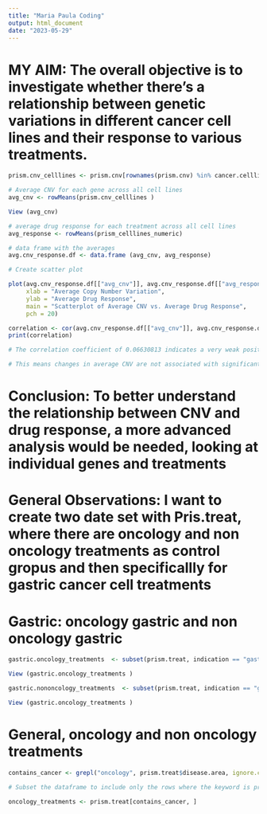 ```yaml
---
title: "Maria Paula Coding"
output: html_document
date: "2023-05-29"
---
```


# MY AIM: The overall objective is to investigate whether there's a relationship between genetic variations in different cancer cell lines and their response to various treatments.




```r
prism.cnv_celllines <- prism.cnv[rownames(prism.cnv) %in% cancer.celllines.v, ]
```




```r
# Average CNV for each gene across all cell lines
avg_cnv <- rowMeans(prism.cnv_celllines )

View (avg_cnv)

```




```r
# average drug response for each treatment across all cell lines
avg_response <- rowMeans(prism_celllines_numeric)

```




```r
# data frame with the averages
avg.cnv_response.df <- data.frame (avg_cnv, avg_response)
```



```r
# Create scatter plot

plot(avg.cnv_response.df[["avg_cnv"]], avg.cnv_response.df[["avg_response"]], 
     xlab = "Average Copy Number Variation", 
     ylab = "Average Drug Response",
     main = "Scatterplot of Average CNV vs. Average Drug Response",
     pch = 20) 

```



```r
correlation <- cor(avg.cnv_response.df[["avg_cnv"]], avg.cnv_response.df[["avg_response"]])
print(correlation)

# The correlation coefficient of 0.06630813 indicates a very weak positive correlation between the average CNV (Copy Number Variation) and the average drug response.

# This means changes in average CNV are not associated with significant changes in the average drug response.

```

# Conclusion: To better understand the relationship between CNV and drug response, a more advanced analysis would be needed, looking at individual genes and treatments


# General Observations: I want to create two date set with Pris.treat, where there are oncology and non oncology treatments as control gropus and then specificallly for gastric cancer cell treatments 



# Gastric: oncology gastric and non oncology gastric 

```r

gastric.oncology_treatments  <- subset(prism.treat, indication == "gastric adenocarcinoma")

View (gastric.oncology_treatments )


```


```r

gastric.nononcology_treatments  <- subset(prism.treat, indication == "gastric adenocarcinoma")

View (gastric.oncology_treatments )


```



# General, oncology and non oncology treatments 

```r

contains_cancer <- grepl("oncology", prism.treat$disease.area, ignore.case = TRUE)

# Subset the dataframe to include only the rows where the keyword is present

oncology_treatments <- prism.treat[contains_cancer, ]
```
